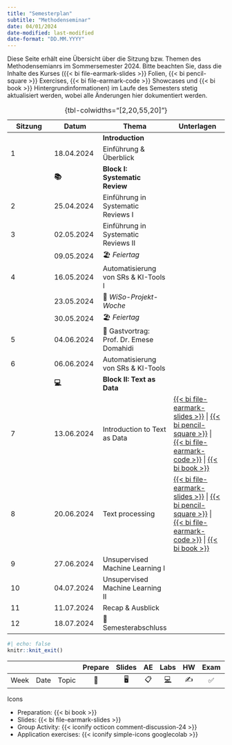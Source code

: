 ```yaml
---
title: "Semesterplan"
subtitle: "Methodenseminar"
date: 04/01/2024
date-modified: last-modified
date-format: "DD.MM.YYYY"
---
```


::: callout-note
Diese Seite erhält eine Übersicht über die Sitzung bzw. Themen des Methodensemianrs im Sommersemester 2024. Bitte beachten Sie, dass die Inhalte des Kurses ({{< bi file-earmark-slides >}} Folien, {{< bi pencil-square >}} Exercises, {{< bi file-earmark-code >}} Showcases und {{< bi book >}} Hintergrundinformationen) im Laufe des Semesters stetig aktualisiert werden, wobei alle Änderungen hier dokumentiert werden.
:::

| Sitzung | Datum      | Thema                                    | Unterlagen                                                                                                                                                                                                                                                                                                                                                                                                                                                        |
|-----------------|-----------------|------------------|---------------------|
|         |            | **Introduction**                         |                                                                                                                                                                                                                                                                                                                                                                                                                                                                   |
| 1       | 18.04.2024 | Einführung & Überblick                   |                                                                                                                                                                                                                                                                                                                                                                                                                                                                   |
|         | **📚**     | **Block I: Systematic Review**           |                                                                                                                                                                                                                                                                                                                                                                                                                                                                   |
| 2       | 25.04.2024 | Einführung in Systematic Reviews I       |                                                                                                                                                                                                                                                                                                                                                                                                                                                                   |
| 3       | 02.05.2024 | Einführung in Systematic Reviews II      |                                                                                                                                                                                                                                                                                                                                                                                                                                                                   |
|         | 09.05.2024 | 🏖️ *Feiertag*                            |                                                                                                                                                                                                                                                                                                                                                                                                                                                                   |
| 4       | 16.05.2024 | Automatisierung von SRs & KI-Tools I     |                                                                                                                                                                                                                                                                                                                                                                                                                                                                   |
|         | 23.05.2024 | 🍻 *WiSo-Projekt-Woche*                  |                                                                                                                                                                                                                                                                                                                                                                                                                                                                   |
|         | 30.05.2024 | 🏖️ *Feiertag*                            |                                                                                                                                                                                                                                                                                                                                                                                                                                                                   |
| 5       | 04.06.2024 | 🍕 Gastvortrag: Prof. Dr. Emese Domahidi |                                                                                                                                                                                                                                                                                                                                                                                                                                                                   |
| 6       | 06.06.2024 | Automatisierung von SRs & KI-Tools       |                                                                                                                                                                                                                                                                                                                                                                                                                                                                   |
|         | **💻**     | **Block II: Text as Data**               |                                                                                                                                                                                                                                                                                                                                                                                                                                                                   |
| 7       | 13.06.2024 | Introduction to Text as Data             | [{{< bi file-earmark-slides >}}](/slides/ms-slides-07.html "Slides: Session 07"){aria-label="Slides Session 07"} \| [{{< bi pencil-square >}}](/exercises/ms-exercise-07_solution.html "Exercise: Session 07"){aria-label="Exercise Session 07"} \| [{{< bi file-earmark-code >}}](/exercises/ms-showcase-07.html "Showcase: Session 07"){aria-label="Showcase Session 07"} \| [{{< bi book >}}](/sessions/session-07.html "Session 07"){aria-label="Session 07"} |
| 8       | 20.06.2024 | Text processing                          | [{{< bi file-earmark-slides >}}](/slides/ms-slides-08.html "Slides: Session 08"){aria-label="Slides Session 08"} \| [{{< bi pencil-square >}}](/exercises/ms-exercise-08.html "Exercise: Session 08"){aria-label="Exercise Session 08"} \| [{{< bi file-earmark-code >}}](/exercises/ms-showcase-08.html "Showcase: Session 08"){aria-label="Showcase Session 08"} \| [{{< bi book >}}](/sessions/session-08.html "Session 08"){aria-label="Session 08"} |
| 9       | 27.06.2024 | Unsupervised Machine Learning I          |                                                                                                                                                                                                                                                                                                                                                                                                                                                                   |
| 10      | 04.07.2024 | Unsupervised Machine Learning II         |                                                                                                                                                                                                                                                                                                                                                                                                                                                                   |
| 11      | 11.07.2024 | Recap & Ausblick                         |                                                                                                                                                                                                                                                                                                                                                                                                                                                                   |
| 12      | 18.07.2024 | 🏁 Semesterabschluss                     |                                                                                                                                                                                                                                                                                                                                                                                                                                                                   |

: {tbl-colwidths="\[2,20,55,20\]"}

```r
#| echo: false
knitr::knit_exit()
```

|      |      |       | Prepare | Slides | AE  |                                                    Labs                                                    | HW  | Exam | Project |
|--------|--------|--------|:------:|:------:|:------:|:------:|:------:|:------:|:------:|
| Week | Date | Topic |   📖    |   🖥️   | 📋  | [💻](https://sakai.duke.edu/samigo-app/servlet/Login?id=6fa7ebf3-01af-42a6-91ba-3e813d3901221641094171786) | ✍️  |  ✅  |   📂    |

Icons

-   Preparation: {{< bi book >}}
-   Slides: {{< bi file-earmark-slides >}}
-   Group Activity: {{< iconify octicon comment-discussion-24 >}}
-   Application exercises: {{< iconify simple-icons googlecolab >}}